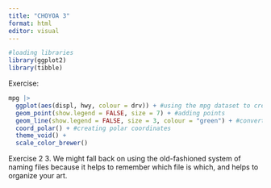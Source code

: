 ```yaml
---
title: "CHOYOA 3"
format: html
editor: visual
---
```


```r
#loading libraries
library(ggplot2)
library(tibble)
```



Exercise:
```r
mpg |>
  ggplot(aes(displ, hwy, colour = drv)) + #using the mpg dataset to create ggplot
  geom_point(show.legend = FALSE, size = 7) + #adding points
  geom_line(show.legend = FALSE, size = 3, colour = "green") + #converting the dots in the middle to lines, changing the color of the lines from blue to green
  coord_polar() + #creating polar coordinates
  theme_void() + 
  scale_color_brewer()
```


Exercise 2
3. We might fall back on using the old-fashioned system of naming files because it helps to remember which file is which, and helps to organize your art.

